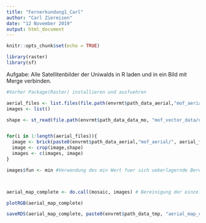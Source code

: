 ```yaml
---
title: "Fernerkundung1_Carl"
author: "Carl Ziereisen"
date: "12 November 2019"
output: html_document
---
```


```r
knitr::opts_chunk$set(echo = TRUE)
```

```r
library(raster)
library(sf)
```


Aufgabe: Alle Satellitenbilder der Uniwalds in R laden und in ein Bild mit Merge verbinden.

```r
#Vorher Package(Raster) installieren und ausfuehren

aerial_files <- list.files(file.path(envrmt$path_data_aerial,"mof_aerial"))
images <- list()

shape <- st_read(file.path(envrmt$path_data_data_mo, "mof_vector_data/uwcKernbereich.shp"))


for(i in 1:length(aerial_files)){
  image <- brick(paste0(envrmt$path_data_aerial,"mof_aerial/", aerial_files[i]))
  image <- crop(image,shape)
  images <- c(images, image)
}

images$fun <- min #Verwendung des min Wert fuer sich ueberlagernde Bereiche



aerial_map_complete <- do.call(mosaic, images) # Bereinigung der einzelnen Teilbilder

plotRGB(aerial_map_complete)


```

```r
saveRDS(aerial_map_complete, paste0(envrmt$path_data_tmp, "aerial_map_complete.RDS"))
```

